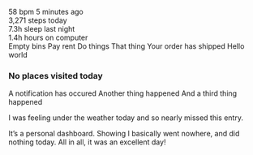 




<Metatags
  title="Personal dashboard | May 10 | CSS Grid a day"
  description="An example of using CSS grid every day, from May 1–31st, 2019."
  thumbnail="https://cssgrid31.brett.cool/opengraph/may-10.png"
  url="https://cssgrid31.brett.cool"
  pathname="/may-10"
/>

<div className={DashboardStyles.canvas}>
  <div className={DashboardStyles.body}>
    <Tile type="primary">
      <div className={CalStyles.combo}>
        <DayLine />
        <Cal />
      </div>
    </Tile>
    <Tile colour="red">
      <Icon filename="heart" description="Heart rate"/>
      <div>
        <Primary>58 <span className={TileStyles.sc}>bpm</span></Primary>
        <Secondary>5 minutes ago</Secondary>
      </div>
    </Tile>
    <Tile colour="green">
      <Icon filename="steps" description="Steps"/>
      <div>
        <Primary>3,271</Primary>
        <Secondary>steps today</Secondary>
      </div>
    </Tile>
    <Tile colour="darkblue">
      <Icon filename="sleep" description="Sleep"/>
      <div>
        <Primary>7.3h</Primary>
        <Secondary>sleep last night</Secondary>
      </div>
    </Tile>
    <Tile colour="orange">
      <Icon filename="computer" description="Computer"/>
      <div>
        <Primary>1.4h</Primary>
        <Secondary>hours on computer</Secondary>
      </div>
    </Tile>
    <Tile type="list">
      <Icon filename="todo" description="To-do"/>
      <List>
        <ListItem type="todo" list="Home" complete={true}>Empty bins</ListItem>
        <ListItem type="todo" list="Home" complete={false}>Pay rent</ListItem>
        <ListItem type="todo" list="Work" complete={false}>Do things</ListItem>
      </List>
    </Tile>
    <Tile type="list">
      <Icon filename="email" description="E-mail"/>
      <List type="email">
        <ListItem unread={true} type="email" from="hello@brettjones.me" date="10 May 2019">That thing</ListItem>
        <ListItem type="email" from="coffee@place.co" date="9 May 2019">Your order has shipped</ListItem>
        <ListItem type="email" from="foo@bar.com" date="10 May 2019">Hello world</ListItem>
      </List>
    </Tile>
    <Tile type="empty">
      <Icon filename="places" description="Places" />
      <div className={TileStyles.emptystate}>
        <h3>No places visited today</h3>
      </div>
    </Tile>
    <Tile type="list">
      <Icon filename="notifications" description="Notifications"/>
      <List type="notifications">
        <ListItem unread={true}>A notification has occured</ListItem>
        <ListItem>Another thing happened</ListItem>
        <ListItem>And a third thing happened</ListItem>
      </List>
    </Tile>
  </div>
</div>

<Footer date={10} prev={true}>

I was feeling under the weather today and so nearly missed this entry.

It’s a personal dashboard. Showing I basically went nowhere, and did nothing today. All in all, it was an excellent day!
</Footer>

